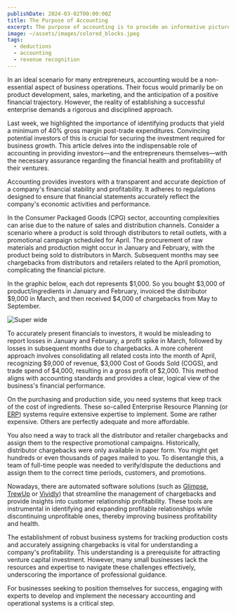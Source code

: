 ```yaml
---
publishDate: 2024-03-02T00:00:00Z
title: The Purpose of Accounting
excerpt: The purpose of accounting is to provide an informative picture of the profitability of the business for investors.  Arranging income and expenses in a helpful and accurate way is the key.   This is particularly difficult in the CPG world.
image: ~/assets/images/colored_blocks.jpeg
tags:
  - deductions
  - accounting
  - revenue recognition
---
```



In an ideal scenario for many entrepreneurs, accounting would be a non-essential aspect of business operations. Their focus would primarily be on product development, sales, marketing, and the anticipation of a positive financial trajectory. However, the reality of establishing a successful enterprise demands a rigorous and disciplined approach.

Last week, we highlighted the importance of identifying products that yield a minimum of 40% gross margin post-trade expenditures. Convincing potential investors of this is crucial for securing the investment required for business growth. This article delves into the indispensable role of accounting in providing investors—and the entrepreneurs themselves—with the necessary assurance regarding the financial health and profitability of their ventures.

Accounting provides investors with a transparent and accurate depiction of a company's financial stability and profitability. It adheres to regulations designed to ensure that financial statements accurately reflect the company's economic activities and performance.

In the Consumer Packaged Goods (CPG) sector, accounting complexities can arise due to the nature of sales and distribution channels. Consider a scenario where a product is sold through distributors to retail outlets, with a promotional campaign scheduled for April. The procurement of raw materials and production might occur in January and February, with the product being sold to distributors in March. Subsequent months may see chargebacks from distributors and retailers related to the April promotion, complicating the financial picture.

In the graphic below, each dot represents $1,000.   So you bought $3,000 of product/ingredients in January and February, invoiced the distributor $9,000 in March, and then received $4,000 of chargebacks from May to September.

![Super wide](~/assets/images/expenses.png)

To accurately present financials to investors, it would be misleading to report losses in January and February, a profit spike in March, followed by losses in subsequent months due to chargebacks. A more coherent approach involves consolidating all related costs into the month of April, recognizing $9,000 of revenue, $3,000 Cost of Goods Sold (COGS), and trade spend of $4,000, resulting in a gross profit of $2,000. This method aligns with accounting standards and provides a clear, logical view of the business's financial performance.

On the purchasing and production side, you need systems that keep track of the cost of ingredients.  These so-called Enterprise Resource Planning (or [ERP](https://www.g2.com/categories/erp-systems)) systems require extensive expertise to implement.  Some are rather expensive.  Others are perfectly adequate and more affordable.

You also need a way to track all the distributor and retailer chargebacks and assign them to the respective promotional campaigns.   Historically, distributor chargebacks were only available in paper form. You might get hundreds or even thousands of pages mailed to you. To disentangle this, a team of full-time people was needed to verify/dispute the deductions and assign them to the correct time periods, customers, and promotions.

Nowadays, there are automated software solutions (such as [Glimpse](https://www.tryglimpse.com/), [TrewUp](https://trewup.com/) or [Vividly](https://www.govividly.com/)) that streamline the management of chargebacks and provide insights into customer relationship profitability. These tools are instrumental in identifying and expanding profitable relationships while discontinuing unprofitable ones, thereby improving business profitability and health.

The establishment of robust business systems for tracking production costs and accurately assigning chargebacks is vital for understanding a company's profitability. This understanding is a prerequisite for attracting venture capital investment. However, many small businesses lack the resources and expertise to navigate these challenges effectively, underscoring the importance of professional guidance.

For businesses seeking to position themselves for success, engaging with experts to develop and implement the necessary accounting and operational systems is a critical step.
